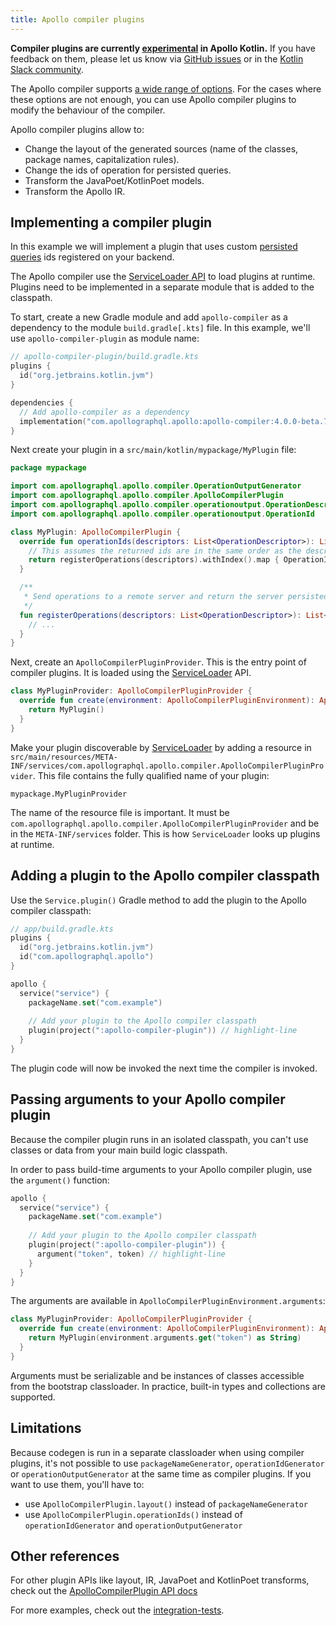 ```yaml
---
title: Apollo compiler plugins
---
```


<ExperimentalFeature>

**Compiler plugins are currently [experimental](https://www.apollographql.com/docs/resources/product-launch-stages/#experimental-features) in Apollo Kotlin.** If you have feedback on them, please let us know via [GitHub issues](https://github.com/apollographql/apollo-kotlin/issues/new?assignees=&labels=Type%3A+Bug&template=bug_report.md) or in the [Kotlin Slack community](https://slack.kotl.in/).

</ExperimentalFeature>

The Apollo compiler supports [a wide range of options](../advanced/plugin-configuration). For the cases where these options are not enough, you can use Apollo compiler plugins to modify the behaviour of the compiler. 

Apollo compiler plugins allow to:

* Change the layout of the generated sources (name of the classes, package names, capitalization rules).
* Change the ids of operation for persisted queries.
* Transform the JavaPoet/KotlinPoet models.
* Transform the Apollo IR.

## Implementing a compiler plugin

In this example we will implement a plugin that uses custom [persisted queries](../advanced/persisted-queries) ids registered on your backend. 

The Apollo compiler use the [ServiceLoader API](https://docs.oracle.com/javase/8/docs/api/java/util/ServiceLoader.html) to load plugins at runtime. Plugins need to be implemented in a separate module that is added to the classpath.

To start, create a new Gradle module and add `apollo-compiler` as a dependency to the module `build.gradle[.kts]` file. In this example, we'll use `apollo-compiler-plugin` as module name:

```kotlin
// apollo-compiler-plugin/build.gradle.kts
plugins {
  id("org.jetbrains.kotlin.jvm")
}

dependencies {
  // Add apollo-compiler as a dependency
  implementation("com.apollographql.apollo:apollo-compiler:4.0.0-beta.7")  
}
```

Next create your plugin in a `src/main/kotlin/mypackage/MyPlugin` file:

```kotlin
package mypackage

import com.apollographql.apollo.compiler.OperationOutputGenerator
import com.apollographql.apollo.compiler.ApolloCompilerPlugin
import com.apollographql.apollo.compiler.operationoutput.OperationDescriptor
import com.apollographql.apollo.compiler.operationoutput.OperationId

class MyPlugin: ApolloCompilerPlugin {
  override fun operationIds(descriptors: List<OperationDescriptor>): List<OperationId> {
    // This assumes the returned ids are in the same order as the descriptors
    return registerOperations(descriptors).withIndex().map { OperationId(it.value, descriptors[it.index].name) }
  }

  /**
   * Send operations to a remote server and return the server persisted ids 
   */
  fun registerOperations(descriptors: List<OperationDescriptor>): List<String> {
    // ...
  }
}
```

Next, create an `ApolloCompilerPluginProvider`. This is the entry point of compiler plugins. It is loaded using the [ServiceLoader](https://docs.oracle.com/javase/8/docs/api/java/util/ServiceLoader.html) API.

```kotlin
class MyPluginProvider: ApolloCompilerPluginProvider {
  override fun create(environment: ApolloCompilerPluginEnvironment): ApolloCompilerPlugin {
    return MyPlugin()
  }
}
```

Make your plugin discoverable by [ServiceLoader](https://docs.oracle.com/javase/8/docs/api/java/util/ServiceLoader.html) by adding a resource in `src/main/resources/META-INF/services/com.apollographql.apollo.compiler.ApolloCompilerPluginProvider`. This file contains the fully qualified name of your plugin: 

```
mypackage.MyPluginProvider
```

<Note>

The name of the resource file is important. It must be `com.apollographql.apollo.compiler.ApolloCompilerPluginProvider` and be in the `META-INF/services` folder. This is how `ServiceLoader` looks up plugins at runtime.
</Note>

## Adding a plugin to the Apollo compiler classpath

Use the `Service.plugin()` Gradle method to add the plugin to the Apollo compiler classpath:

```kotlin
// app/build.gradle.kts
plugins {
  id("org.jetbrains.kotlin.jvm")
  id("com.apollographql.apollo")
}

apollo {
  service("service") {
    packageName.set("com.example")
    
    // Add your plugin to the Apollo compiler classpath
    plugin(project(":apollo-compiler-plugin")) // highlight-line
  }
}
```

The plugin code will now be invoked the next time the compiler is invoked.

## Passing arguments to your Apollo compiler plugin

Because the compiler plugin runs in an isolated classpath, you can't use classes or data from your main build logic classpath. 

In order to pass build-time arguments to your Apollo compiler plugin, use the `argument()` function:

```kotlin
apollo {
  service("service") {
    packageName.set("com.example")
    
    // Add your plugin to the Apollo compiler classpath
    plugin(project(":apollo-compiler-plugin")) {
      argument("token", token) // highlight-line
    }
  }
}
```

The arguments are available in `ApolloCompilerPluginEnvironment.arguments`:

```kotlin
class MyPluginProvider: ApolloCompilerPluginProvider {
  override fun create(environment: ApolloCompilerPluginEnvironment): ApolloCompilerPlugin {
    return MyPlugin(environment.arguments.get("token") as String)
  }
}
```

Arguments must be serializable and be instances of classes accessible from the bootstrap classloader. In practice, built-in types and collections are supported.

## Limitations 

Because codegen is run in a separate classloader when using compiler plugins, it's not possible to use `packageNameGenerator`, `operationIdGenerator` or `operationOutputGenerator` at the same time as compiler plugins. If you want to use them, you'll have to:

* use `ApolloCompilerPlugin.layout()` instead of `packageNameGenerator`
* use `ApolloCompilerPlugin.operationIds()` instead of `operationIdGenerator` and `operationOutputGenerator`

## Other references

For other plugin APIs like layout, IR, JavaPoet and KotlinPoet transforms, check out the [ApolloCompilerPlugin API docs](https://www.apollographql.com/docs/kotlin/kdoc/apollo-compiler/com.apollographql.apollo.compiler/-apollo-compiler-plugin/index.html)

For more examples, check out the [integration-tests](https://github.com/apollographql/apollo-kotlin/tree/main/tests/compiler-plugins).
